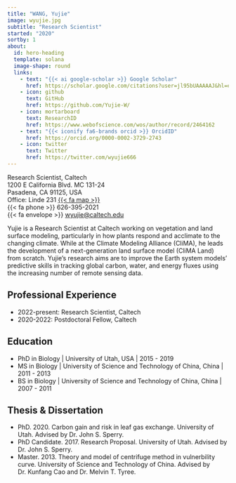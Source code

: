 ```yaml
---
title: "WANG, Yujie"
image: wyujie.jpg
subtitle: "Research Scientist"
started: "2020"
sortby: 1
about:
  id: hero-heading
  template: solana
  image-shape: round
  links:
    - text: "{{< ai google-scholar >}} Google Scholar"
      href: https://scholar.google.com/citations?user=jl95bUAAAAAJ&hl=en
    - icon: github
      text: GitHub
      href: https://github.com/Yujie-W/
    - icon: mortarboard
      text: ResearchID
      href: https://www.webofscience.com/wos/author/record/2464162
    - text: "{{< iconify fa6-brands orcid >}} OrcidID"
      href: https://orcid.org/0000-0002-3729-2743
    - icon: twitter
      text: Twitter
      href: https://twitter.com/wyujie666
---
```


Research Scientist, Caltech \
1200 E California Blvd. MC 131-24 \
Pasadena, CA 91125, USA \
Office: Linde 231 [{{< fa map >}}](https://lindecenter.caltech.edu/about/contact-us) \
{{< fa phone >}} 626-395-2021 \
{{< fa envelope >}} [wyujie@caltech.edu](mailto:wyujie@caltech.edu)

Yujie is a Research Scientist at Caltech working on vegetation and land surface modeling, particularly in how plants respond and acclimate to the changing climate. While at the Climate Modeling Alliance (CliMA), he leads the development of a next-generation land surface model (CliMA Land) from scratch. Yujie's research aims are to improve the Earth system models’ predictive skills in tracking global carbon, water, and energy fluxes using the increasing number of remote sensing data.

## Professional Experience

- [2022-present:]{.fw-bold} Research Scientist, Caltech
- [2020-2022:]{.fw-bold} Postdoctoral Fellow, Caltech

## Education

- [PhD in Biology]{.fw-bold} | University of Utah, USA | 2015 - 2019
- [MS in Biology]{.fw-bold} | University of Science and Technology of China, China | 2011 - 2013
- [BS in Biology]{.fw-bold} | University of Science and Technology of China, China | 2007 - 2011

## Thesis & Dissertation
- PhD. 2020.
  Carbon gain and risk in leaf gas exchange.
  University of Utah.
  Advised by Dr. John S. Sperry.
- PhD Candidate. 2017.
  Research Proposal.
  University of Utah.
  Advised by Dr. John S. Sperry.
- Master. 2013.
  Theory and model of centrifuge method in vulnerbility curve.
  University of Science and Technology of China.
  Advised by Dr. Kunfang Cao and Dr. Melvin T. Tyree.
